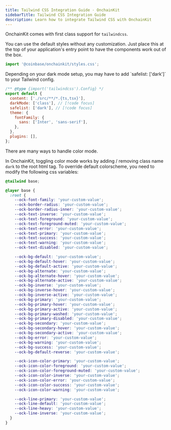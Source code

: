 ```yaml
---
title: Tailwind CSS Integration Guide · OnchainKit
sidebarTitle: Tailwind CSS Integration Guide
description: Learn how to integrate Tailwind CSS with OnchainKit
---
```


OnchainKit comes with first class support for `tailwindcss`.

<Steps>
  <Step title="Use default OnchainKit's style">
  You can use the default styles without any customization.
  Just place this at the top of your application's entry point to have the components work out of the box.

  ```javascript
  import '@coinbase/onchainkit/styles.css';
  ```
  </Step>
  <Step title="Tailwind CSS Config">
  Depending on your dark mode setup, you may have to add `safelist: ['dark']` to your Tailwind config.

  ```javascript filename="tailwind.config.js"
  /** @type {import('tailwindcss').Config} */
  export default {
    content: ['./src/**/*.{ts,tsx}'],
    darkMode: ['class'], // [!code focus]
    safelist: ['dark'], // [!code focus]
    theme: {
      fontFamily: {
        sans: ['Inter', 'sans-serif'],
      },
    },
    plugins: [],
  };
  ```
  </Step>
  <Step title="Toggling light / dark mode">
  There are many ways to handle color mode.

  In OnchainKit, toggling color mode works by adding / removing class name `dark` to the root html tag.
  </Step>
  <Step title="Colorscheme override">
  To override default colorscheme, you need to modify the following css variables:

  ```css
  @tailwind base;

  @layer base {
    :root {
      --ock-font-family: 'your-custom-value';
      --ock-border-radius: 'your-custom-value';
      --ock-border-radius-inner: 'your-custom-value';
      --ock-text-inverse: 'your-custom-value';
      --ock-text-foreground: 'your-custom-value';
      --ock-text-foreground-muted: 'your-custom-value';
      --ock-text-error: 'your-custom-value';
      --ock-text-primary: 'your-custom-value';
      --ock-text-success: 'your-custom-value';
      --ock-text-warning: 'your-custom-value';
      --ock-text-disabled: 'your-custom-value';

      --ock-bg-default: 'your-custom-value';
      --ock-bg-default-hover: 'your-custom-value';
      --ock-bg-default-active: 'your-custom-value';
      --ock-bg-alternate: 'your-custom-value';
      --ock-bg-alternate-hover: 'your-custom-value';
      --ock-bg-alternate-active: 'your-custom-value';
      --ock-bg-inverse: 'your-custom-value';
      --ock-bg-inverse-hover: 'your-custom-value';
      --ock-bg-inverse-active: 'your-custom-value';
      --ock-bg-primary: 'your-custom-value';
      --ock-bg-primary-hover: 'your-custom-value';
      --ock-bg-primary-active: 'your-custom-value';
      --ock-bg-primary-washed: 'your-custom-value';
      --ock-bg-primary-disabled: 'your-custom-value';
      --ock-bg-secondary: 'your-custom-value';
      --ock-bg-secondary-hover: 'your-custom-value';
      --ock-bg-secondary-active: 'your-custom-value';
      --ock-bg-error: 'your-custom-value';
      --ock-bg-warning: 'your-custom-value';
      --ock-bg-success: 'your-custom-value';
      --ock-bg-default-reverse: 'your-custom-value';

      --ock-icon-color-primary: 'your-custom-value';
      --ock-icon-color-foreground: 'your-custom-value';
      --ock-icon-color-foreground-muted: 'your-custom-value';
      --ock-icon-color-inverse: 'your-custom-value';
      --ock-icon-color-error: 'your-custom-value';
      --ock-icon-color-success: 'your-custom-value';
      --ock-icon-color-warning: 'your-custom-value';

      --ock-line-primary: 'your-custom-value';
      --ock-line-default: 'your-custom-value';
      --ock-line-heavy: 'your-custom-value';
      --ock-line-inverse: 'your-custom-value';
    }
  }
  ```
  </Step>
</Steps>



<PolicyBanner />